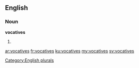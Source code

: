 ==English==

===Noun===
'''vocatives'''

# {{plural of|[[vocative]]}}

[[Category:English plurals]]

[[ar:vocatives]]
[[fr:vocatives]]
[[ku:vocatives]]
[[my:vocatives]]
[[sv:vocatives]]
